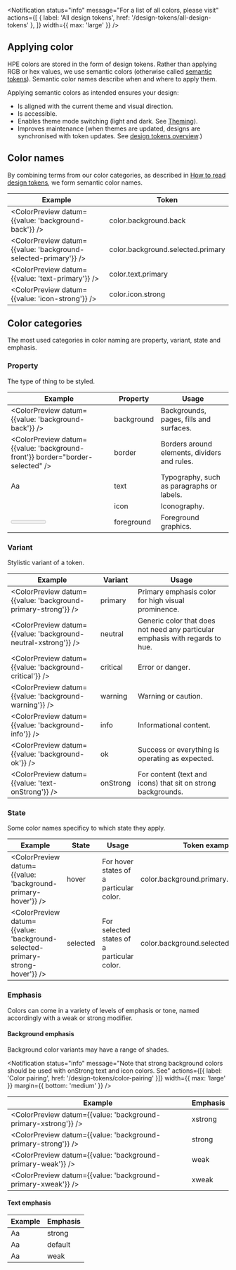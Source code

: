 
<Notification
  status="info"
  message="For a list of all colors, please visit"
  actions={[
    { label: 'All design tokens', href: '/design-tokens/all-design-tokens' },
  ]}
  width={{ max: 'large' }}
/>

## Applying color

HPE colors are stored in the form of design tokens. Rather than applying RGB or hex values, we use semantic colors (otherwise called [semantic tokens](/design-tokens/overview#semantic-tokens)). Semantic color names describe when and where to apply them.

Applying semantic colors as intended ensures your design:

- Is aligned with the current theme and visual direction.
- Is accessible.
- Enables theme mode switching (light and dark. See [Theming]()).
- Improves maintenance (when themes are updated, designs are synchronised with token updates. See [design tokens overview](/design-tokens/overview).)

## Color names

By combining terms from our color categories, as described in [How to read design tokens](/design-tokens/how-to-read-design-tokens), we form semantic color names.

| Example                                                         | Token                             |
| --------------------------------------------------------------- | --------------------------------- |
| <ColorPreview datum={{value: 'background-back'}} />             | color.background.back             |
| <ColorPreview datum={{value: 'background-selected-primary'}} /> | color.background.selected.primary |
| <ColorPreview datum={{value: 'text-primary'}} />                | color.text.primary                |
| <ColorPreview datum={{value: 'icon-strong'}} />                 | color.icon.strong                 |

## Color categories

The most used categories in color naming are property, variant, state and emphasis.

### Property

The type of thing to be styled.

| Example                                                                       | Property   | Usage                                        |
| ----------------------------------------------------------------------------- | ---------- | -------------------------------------------- |
| <ColorPreview datum={{value: 'background-back'}} />                           | background | Backgrounds, pages, fills and surfaces.      |
| <ColorPreview datum={{value: 'background-front'}} border="border-selected" /> | border     | Borders around elements, dividers and rules. |
| <Text size="xlarge">Aa</Text>                                                 | text       | Typography, such as paragraphs or labels.    |
| <Trigger size="xlarge" />                                                     | icon       | Iconography.                                 |
| <Box width="xsmall" ><Meter value={30}  thickness='small' round /></Box>      | foreground | Foreground graphics.                         |

### Variant

Stylistic variant of a token.

| Example                                                        | Variant  | Usage                                                                         |
| -------------------------------------------------------------- | -------- | ----------------------------------------------------------------------------- |
| <ColorPreview datum={{value: 'background-primary-strong'}} />  | primary  | Primary emphasis color for high visual prominence.                            |
| <ColorPreview datum={{value: 'background-neutral-xstrong'}} /> | neutral  | Generic color that does not need any particular emphasis with regards to hue. |
| <ColorPreview datum={{value: 'background-critical'}} />        | critical | Error or danger.                                                              |
| <ColorPreview datum={{value: 'background-warning'}} />         | warning  | Warning or caution.                                                           |
| <ColorPreview datum={{value: 'background-info'}} />            | info     | Informational content.                                                        |
| <ColorPreview datum={{value: 'background-ok'}} />              | ok       | Success or everything is operating as expected.                               |
| <ColorPreview datum={{value: 'text-onStrong'}} />              | onStrong | For content (text and icons) that sit on strong backgrounds.                  |

### State

Some color names specificy to which state they apply.

| Example                                                                      | State    | Usage                                      | Token example                           |
| ---------------------------------------------------------------------------- | -------- | ------------------------------------------ | --------------------------------------- |
| <ColorPreview datum={{value: 'background-primary-hover'}} />                 | hover    | For hover states of a particular color.    | color.background.primary.hover          |
| <ColorPreview datum={{value: 'background-selected-primary-strong-hover'}} /> | selected | For selected states of a particular color. | color.background.selected.primary.hover |

### Emphasis

Colors can come in a variety of levels of emphasis or tone, named accordingly with a weak or strong modifier.

#### Background emphasis

Background color variants may have a range of shades.

<Notification
  status="info"
  message="Note that strong background colors should be used with onStrong text and icon colors. See"
  actions={[{ label: 'Color pairing', href: '/design-tokens/color-pairing' }]}
  width={{ max: 'large' }}
  margin={{ bottom: 'medium' }}
/>

| Example                                                        | Emphasis |
| -------------------------------------------------------------- | -------- |
| <ColorPreview datum={{value: 'background-primary-xstrong'}} /> | xstrong  |
| <ColorPreview datum={{value: 'background-primary-strong'}} />  | strong   |
| <ColorPreview datum={{value: 'background-primary-weak'}} />    | weak     |
| <ColorPreview datum={{value: 'background-primary-xweak'}} />   | xweak    |

#### Text emphasis

| Example                                            | Emphasis |
| -------------------------------------------------- | -------- |
| <Text size="xlarge" color="text-strong">Aa</Text>  | strong   |
| <Text size="xlarge" color="text-default">Aa</Text> | default  |
| <Text size="xlarge" color="text-weak">Aa</Text>    | weak     |
